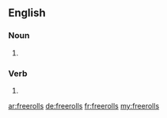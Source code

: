 ==English==

===Noun===
{{head|en|plural}}

# {{plural of|freeroll|lang=en|nocat=1}}

===Verb===
{{head|en}}

# {{en-third-person singular of|freeroll}}

[[ar:freerolls]]
[[de:freerolls]]
[[fr:freerolls]]
[[my:freerolls]]
